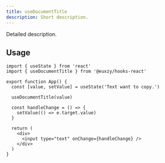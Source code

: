 ```yaml
---
title: useDocumentTitle
description: Short description.
---
```


Detailed description.

## Usage

```tsx
import { useState } from 'react'
import { useDocumentTitle } from '@euxzy/hooks-react'

export function App() {
  const [value, setValue] = useState('Text want to copy.')

  useDocumentTitle(value)

  const handleChange = () => {
    setValue(() => e.target.value)
  }

  return (
    <div>
      <input type="text" onChange={handleChange} />
    </div>
  )
}
```
